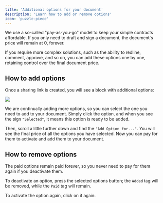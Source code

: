 ```yaml
---
title: 'Additional options for your document'
description: 'Learn how to add or remove options'
icon: 'puzzle-piece'
---
```


We use a so-called "pay-as-you-go" model to keep your simple contracts affordable. If you only need to draft and sign 
a document, the document's price will remain at 0, forever.

If you require more complex solutions, such as the ability to redline, comment, approve, and so on, you can add these 
options one by one, retaining control over the final document price.

## How to add options

Once a sharing link is created, you will see a block with additional options:

<Frame caption="Choose an option">
  <img src="/essentials/img/options/1.jpg" />
</Frame>

We are continually adding more options, so you can select the one you need to add to your document. 
Simply click the option, and when you see the sign `"Selected"`, it means this option is ready to be added.

Then, scroll a little further down and find the `"Add Option for..."`. You will see the final price of all the options 
you have selected. Now you can pay for them to activate and add them to your document.

## How to remove options

The paid options remain paid forever, so you never need to pay for them again if you deactivate them.

To deactivate an option, press the selected options button; the `Added` tag will be removed, while the 
`Paid` tag will remain.

To activate the option again, click on it again.